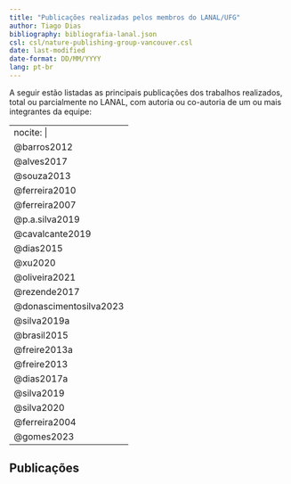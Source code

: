 ---
title: "Publicações realizadas pelos membros do LANAL/UFG"
author: Tiago Dias
bibliography: bibliografia-lanal.json
csl: csl/nature-publishing-group-vancouver.csl
date: last-modified
date-format: DD/MM/YYYY
lang: pt-br
---

A seguir estão listadas as principais publicações dos trabalhos realizados, total ou parcialmente no LANAL, com autoria ou co-autoria de um ou mais integrantes da equipe:

---
nocite: |
    @barros2012
    @alves2017
    @souza2013
    @ferreira2010
    @ferreira2007
    @p.a.silva2019
    @cavalcante2019
    @dias2015
    @xu2020
    @oliveira2021
    @rezende2017
    @donascimentosilva2023
    @silva2019a
    @brasil2015
    @freire2013a
    @freire2013
    @dias2017a
    @silva2019
    @silva2020
    @ferreira2004
    @gomes2023
---

## Publicações

::: {#refs}
:::
